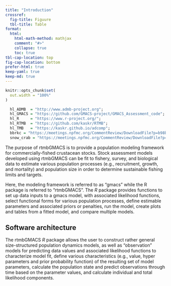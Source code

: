 ```yaml
---
title: "Introduction"
crossref: 
  fig-title: Figuure
  tbl-title: Table
format: 
  html:
    html-math-method: mathjax
    comment: "#>"
    collapse: true
    toc: true
tbl-cap-location: top
fig-cap-location: bottom
prefer-html: true
keep-yaml: true
keep-md: true
---
```


```r
knitr::opts_chunk$set(
  out.width = "100%"
)
```

```r
  hl_ADMB  = "http://www.admb-project.org";
  hl_GMACS = "https://github.com/GMACS-project/GMACS_Assessment_code";
  hl_R     = "https://www.r-project.org/";
  hl_RTMB  = "https://github.com/kaskr/RTMB";
  hl_TMB   = "https://kaskr.github.io/adcomp";
  bbrkc = "https://meetings.npfmc.org/CommentReview/DownloadFile?p=b98b90b2-88ab-43c2-9487-c12cdb4e0a25.pdf&fileName=BBRKC%20SAFE%202022%20Final.pdf";
  snow_crab = "https://meetings.npfmc.org/CommentReview/DownloadFile?p=fca55335-ad34-4896-9b1e-4c09aa8342ce.pdf&fileName=EBS%20Snow%20SAFE%20FINAL.pdf";
```

The purpose of rtmbGMACS is to provide a population modeling framework for commercially-fished crustacean stocks. Stock assessment models developed using rtmbGMACS can be fit to fishery, survey, and biological data to estimate various population processes (e.g., recruitment, growth, and mortality) and population size in order to determine sustainable fishing limits and targets.

Here, the modeling framework is referred to as "gmacs" while the R package is referred to "rtmbGMACS". The *R* package provides functions to set up data inputs to a gmacs model, with associated likelihood functions, select functional forms for various population processes, define estimable parameters and associated priors or penalties, run the model, create plots and tables from a fitted model, and compare multiple models.

## Software architecture

The rtmbGMACS *R* package allows the user to construct rather general size-structured population dynamics models, as well as "observation" models for predicting data values and associated likelihood functions to characterize model fit, define various characteristics 
(e.g., value, hyper parameters and prior probability function) of the resulting set of model parameters, calculate 
the population state and predict observations through time based on the parameter values, and calculate individual and 
total likelihood components. 



